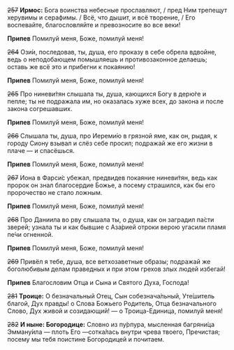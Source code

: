 ~~257~~ **Ирмос:** Бога воинства небесные прославляют, / пред Ним трепещут херувимы и серафимы. / Всё, что дышит, и всё творение, / Его воспевайте, благословляйте и превозносите во все веки!

**Припев** Помилуй меня, Боже, помилуй меня!

~~264~~ Ози́и, последовав, ты, душа, его проказу в себе обрела вдвойне, ведь о неподобающем помышляешь и противозаконное делаешь; оставь же всё это и прибегни к покаянию!

**Припев** Помилуй меня, Боже, помилуй меня!

~~265~~ Про ниневи́тян слышала ты, душа, кающихся Богу в дерю́ге и пепле; ты не подражала им, но оказалась хуже всех, до закона и после закона согрешавших.

**Припев** Помилуй меня, Боже, помилуй меня!

~~266~~ Слышала ты, душа, про Иереми́ю в грязной яме, как он, рыдая, к городу Сиону взывал и слёз себе просил; подражай же его жизни в плаче — и спасёшься.

**Припев** Помилуй меня, Боже, помилуй меня!

~~267~~ Иона в Фарси́с убежал, предвидев покаяние ниневи́тян, ведь как пророк он знал благосердие Божье, а посему страшился, как бы его пророчество не стало ложным.

**Припев** Помилуй меня, Боже, помилуй меня!

~~268~~ Про Даниила во рву слышала ты, о душа, как он заградил па́сти зверей; узнала ты и как бывшие с Аза́рией отроки верою угасили пламя пе́чи огненной.

**Припев** Помилуй меня, Боже, помилуй меня!

~~269~~ Привёл я тебе, душа, все ветхозаветные образы; подражай же боголюбивым делам праведных и при этом грехов злых людей избегай!

**Припев** Благословим Отца и Сына и Святого Духа, Господа!

~~281~~ **Троице:** О безначальный Отец, Сын собезнача́льный, Уте́шитель благой, Дух правды! о Слова Божьего Родитель, Отца безначального Слово, Дух живой и созидающий! — о Троица-Единица, помилуй меня!

~~282~~ **И ныне: Богородице:** Словно из пу́рпура, мысленная багряни́ца Эмману́ила — плоть Его —сотка́лась внутри чрева твоего, Пречистая; посему мы тебя поистине Богородицей и почитаем.
